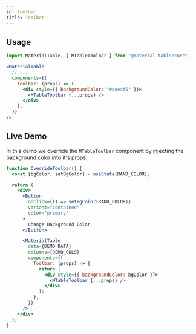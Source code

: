 ```yaml
---
id: toolbar
title: Toolbar
---
```



## Usage

```jsx
import MaterialTable, { MTableToolbar } from "@material-table/core";

<MaterialTable
  // ...
  components={{
    Toolbar: (props) => (
      <div style={{ backgroundColor: "#e8eaf5" }}>
        <MTableToolbar {...props} />
      </div>
    ),
  }}
/>;
```

## Live Demo

In this demo we override the `MTableToolbar` component by injecting the background color into it's props.

<InfoBannerAboutGlobalVarsInDemos />

```jsx live
function OverrideToolbar() {
  const [bgColor, setBgColor] = useState(RAND_COLOR);

  return (
    <div>
      <Button
        onClick={() => setBgColor(RAND_COLOR)}
        variant="contained"
        color="primary"
      >
        Change Background Color
      </Button>

      <MaterialTable
        data={DEMO_DATA}
        columns={DEMO_COLS}
        components={{
          Toolbar: (props) => {
            return (
              <div style={{ backgroundColor: bgColor }}>
                <MTableToolbar {...props} />
              </div>
            );
          },
        }}
      />
    </div>
  );
}
```
